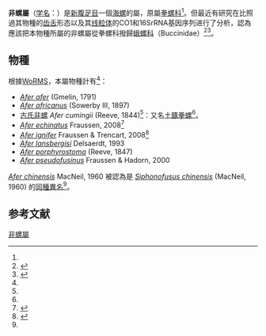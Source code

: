 {{Automatic Taxobox
| taxon=Afer
| authority = Conrad, 1858
| subdivision_ranks =[[種_(生物)|種]]
| subdivision = [[#分類|見內文]]
}}

'''非螺屬'''（[[学名|学名]]：{{lang|la|''Afer''}}）是[[新腹足目|新腹足目]]一個[[海螺|海螺]]的屬，原屬[[拳螺科|拳螺科]]<ref name="shell_1334"/>。但最近有研究在比照過其物種的[[齿舌|齿舌]]形态以及其[[线粒体|线粒体]]的CO1和16SrRNA基因序列进行了分析，認為應該把本物種所屬的非螺屬從拳螺科撥歸[[蛾螺科|蛾螺科]]（Buccinidae）<ref name=Marine>{{cite journal|author1=[[李海涛_(生物學家)|李海涛]]|author2=[[时小军|时小军]]|author3=[[周俊杰|周俊杰]]|author4=[[周鹏_(生物學家)|周鹏]]|author5=[[吕向立|吕向立]]|year=2013|title=基于线粒体基因序列和齿舌对古氏非螺分类地位的探讨|journal=海洋科学|volume=37|issue=8|pages=85-88|language=zh-hans|url=http://159.226.158.205/hykx/ch/reader/view_abstract.aspx?file_no=20130815|author=|access-date=2015-03-11|archive-url=https://web.archive.org/web/20150402111452/http://159.226.158.205/hykx/ch/reader/view_abstract.aspx?file_no=20130815|archive-date=2015-04-02|dead-url=yes}}</ref><ref name="WoRMS_456360">{{cite WoRMS |id=456360 |title=''Afer'' Conrad, 1858|date=2010-12-30 }}</ref>。

==物種==
根據[[WoRMS|WoRMS]]，本屬物種計有<ref name="WoRMS_456360" />：
* ''[[Afer_afer|Afer afer]]'' (Gmelin, 1791)
* ''[[Afer_africanus|Afer africanus]]'' (Sowerby III, 1897)
* [[古氏非螺|古氏非螺]] ''Afer cumingii'' (Reeve, 1844)<ref name="WoRMS_765001"/>：又名[[土豚拳螺|土豚拳螺]]<ref name="shell_1334"/>。
* ''[[Afer_echinatus|Afer echinatus]]'' Fraussen, 2008<ref name="WoRMS_457383">{{cite WoRMS |id=457383 |title=''Afer echinatus'' Fraussen, 2008|date=2010-04-25 }}</ref>
* ''[[Afer_ignifer|Afer ignifer]]'' Fraussen & Trencart, 2008<ref name="WoRMS_457380">{{cite WoRMS |id=457380|title=''Afer ignifer'' Fraussen & Trencart, 2008|date=2010-04-25}}</ref>
* ''[[Afer_lansbergisi|Afer lansbergisi]]'' Delsaerdt, 1993
* ''[[Afer_porphyrostoma|Afer porphyrostoma]]'' (Reeve, 1847)
* ''[[Afer_pseudofusinus|Afer pseudofusinus]]'' Fraussen & Hadorn, 2000

''[[Afer_chinensis|Afer chinensis]]'' MacNeil, 1960 被認為是 ''[[Siphonofusus_chinensis|Siphonofusus chinensis]]'' (MacNeil, 1960) 的[[同種異名|同種異名]]<ref name="WoRMS_456360" />。

==参考文献==
{{reflist |refs=
<ref name="shell_1334">{{cite web
 |url=http://shell.sinica.edu.tw/chinese/shellbase_detail.php?science_no=1334
 |title=国际贝库：土豚拳螺
 |publisher=台湾贝类资料库
 |year=1999
 |accessdate=2009-08-11
 |archive-date=2015-04-02
 |archive-url=https://web.archive.org/web/20150402122619/http://shell.sinica.edu.tw/chinese/shellbase_detail.php?science_no=1334
 |dead-url=no
 }}</ref>
<ref name="WoRMS_765001">{{cite WoRMS
 |id=765001 |authorlink=WoRMS
 |last=Rosenberg |first=Gary
 |title=''Afer cumingii'' (Reeve, 1848)
 |date=2014-06-07 |accessdate=2015-03-09 }}</ref>
}}
{{Taxonbar|from=Q4688843}}

[[Category:非螺屬|]]